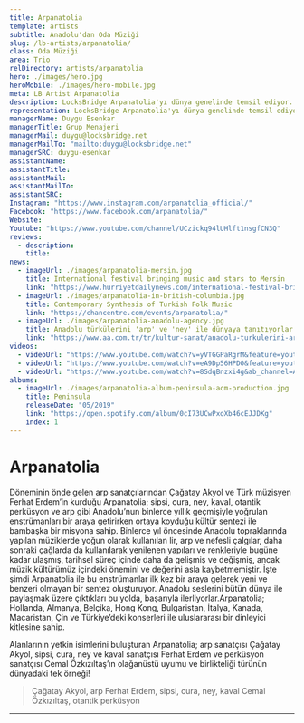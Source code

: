 ```yaml
---
title: Arpanatolia
template: artists
subtitle: Anadolu'dan Oda Müziği
slug: /lb-artists/arpanatolia/
class: Oda Müziği
area: Trio
relDirectory: artists/arpanatolia
hero: ./images/hero.jpg
heroMobile: ./images/hero-mobile.jpg
meta: LB Artist Arpanatolia
description: LocksBridge Arpanatolia'yı dünya genelinde temsil ediyor.
representation: LocksBridge Arpanatolia'yı dünya genelinde temsil ediyor.
managerName: Duygu Esenkar
managerTitle: Grup Menajeri
managerMail: duygu@locksbridge.net
managerMailTo: "mailto:duygu@locksbridge.net"
managerSRC: duygu-esenkar
assistantName:
assistantTitle:
assistantMail:
assistantMailTo:
assistantSRC:
Instagram: "https://www.instagram.com/arpanatolia_official/"
Facebook: "https://www.facebook.com/arpanatolia/"
Website:
Youtube: "https://www.youtube.com/channel/UCzickq94lUHlft1nsgfCN3Q"
reviews:
  - description:
    title:
news:
  - imageUrl: ./images/arpanatolia-mersin.jpg
    title: International festival bringing music and stars to Mersin
    link: "https://www.hurriyetdailynews.com/international-festival-bringing-music-and-stars-to-mersin-46328"
  - imageUrl: ./images/arpanatolia-in-british-columbia.jpg
    title: Contemporary Synthesis of Turkish Folk Music
    link: "https://chancentre.com/events/arpanatolia/"
  - imageUrl: ./images/arpanatolia-anadolu-agency.jpg
    title: Anadolu türkülerini 'arp' ve 'ney' ile dünyaya tanıtıyorlar
    link: "https://www.aa.com.tr/tr/kultur-sanat/anadolu-turkulerini-arp-ve-ney-ile-dunyaya-tanitiyorlar/1684260"
videos:
  - videoUrl: "https://www.youtube.com/watch?v=yVTGGPaRgrM&feature=youtu.be&ab_channel=ARPANATOLIA"
  - videoUrl: "https://www.youtube.com/watch?v=eA9Dp56HPD0&feature=youtu.be&ab_channel=CanOzgun"
  - videoUrl: "https://www.youtube.com/watch?v=8SdqBnzxi4g&ab_channel=ARPANATOLIA"
albums:
  - imageUrl: ./images/arpanatolia-album-peninsula-acm-production.jpg
    title: Peninsula
    releaseDate: "05/2019"
    link: "https://open.spotify.com/album/0cI73UCwPxoXb46cEJJDKg"
    index: 1
---
```

# Arpanatolia

Döneminin önde gelen arp sanatçılarından Çağatay Akyol ve Türk müzisyen Ferhat Erdem’in kurduğu Arpanatolia; sipsi, cura, ney, kaval, otantik perküsyon ve arp gibi Anadolu’nun binlerce yıllık geçmişiyle yoğrulan enstrümanları bir araya getirirken ortaya koyduğu kültür sentezi ile bambaşka bir misyona sahip. Binlerce yıl öncesinde Anadolu topraklarında yapılan müziklerde yoğun olarak kullanılan lir, arp ve nefesli çalgılar, daha sonraki çağlarda da kullanılarak yenilenen yapıları ve renkleriyle bugüne kadar ulaşmış, tarihsel süreç içinde daha da gelişmiş ve değişmiş, ancak müzik kültürümüz içindeki önemini ve değerini asla kaybetmemiştir. İşte şimdi Arpanatolia ile bu enstrümanlar ilk kez bir araya gelerek yeni ve benzeri olmayan bir sentez oluşturuyor. Anadolu seslerini bütün dünya ile paylaşmak üzere çıktıkları bu yolda, başarıyla ilerliyorlar.Arpanatolia; Hollanda, Almanya, Belçika, Hong Kong, Bulgaristan, İtalya, Kanada, Macaristan, Çin ve Türkiye’deki konserleri ile uluslararası bir dinleyici kitlesine sahip.

Alanlarının yetkin isimlerini buluşturan Arpanatolia; arp sanatçısı Çağatay Akyol, sipsi, cura, ney ve kaval sanatçısı Ferhat Erdem ve perküsyon sanatçısı Cemal Özkızıltaş’ın olağanüstü uyumu ve birlikteliği türünün dünyadaki tek örneği!

> Çağatay Akyol, arp
Ferhat Erdem, sipsi, cura, ney, kaval
Cemal Özkızıltaş, otantik perküsyon

- - -
